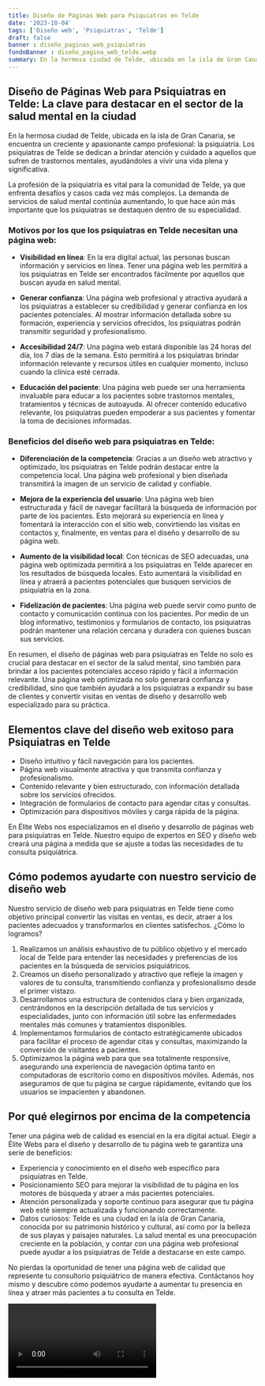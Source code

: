 ```yaml
---
title: Diseño de Páginas Web para Psiquiatras en Telde
date: '2023-10-04'
tags: ['Diseño web', 'Psiquiatras', 'Telde']
draft: false
banner : diseño_paginas_web_psiquiatras
fondoBanner : diseño_pagina_web_telde.webp
summary: En la hermosa ciudad de Telde, ubicada en la isla de Gran Canaria, se encuentra un creciente y apasionante campo profesional la psiquiatría. Los psiquiatras de Telde se dedican a brindar atención y cuidado a aquellos que sufren de trastornos mentales, ayudándoles a vivir una vida plena y significativa. 
---
```


## **Diseño de Páginas Web para Psiquiatras en Telde: La clave para destacar en el sector de la salud mental en la ciudad**

En la hermosa ciudad de Telde, ubicada en la isla de Gran Canaria, se encuentra un creciente y apasionante campo profesional: la psiquiatría. Los psiquiatras de Telde se dedican a brindar atención y cuidado a aquellos que sufren de trastornos mentales, ayudándoles a vivir una vida plena y significativa. 

La profesión de la psiquiatría es vital para la comunidad de Telde, ya que enfrenta desafíos y casos cada vez más complejos. La demanda de servicios de salud mental continúa aumentando, lo que hace aún más importante que los psiquiatras se destaquen dentro de su especialidad.

### **Motivos por los que los psiquiatras en Telde necesitan una página web:**

- **Visibilidad en línea**: En la era digital actual, las personas buscan información y servicios en línea. Tener una página web les permitirá a los psiquiatras en Telde ser encontrados fácilmente por aquellos que buscan ayuda en salud mental.

- **Generar confianza**: Una página web profesional y atractiva ayudará a los psiquiatras a establecer su credibilidad y generar confianza en los pacientes potenciales. Al mostrar información detallada sobre su formación, experiencia y servicios ofrecidos, los psiquiatras podrán transmitir seguridad y profesionalismo.

- **Accesibilidad 24/7**: Una página web estará disponible las 24 horas del día, los 7 días de la semana. Esto permitirá a los psiquiatras brindar información relevante y recursos útiles en cualquier momento, incluso cuando la clínica esté cerrada.

- **Educación del paciente**: Una página web puede ser una herramienta invaluable para educar a los pacientes sobre trastornos mentales, tratamientos y técnicas de autoayuda. Al ofrecer contenido educativo relevante, los psiquiatras pueden empoderar a sus pacientes y fomentar la toma de decisiones informadas.

### **Beneficios del diseño web para psiquiatras en Telde:**

- **Diferenciación de la competencia**: Gracias a un diseño web atractivo y optimizado, los psiquiatras en Telde podrán destacar entre la competencia local. Una página web profesional y bien diseñada transmitirá la imagen de un servicio de calidad y confiable.

- **Mejora de la experiencia del usuario**: Una página web bien estructurada y fácil de navegar facilitará la búsqueda de información por parte de los pacientes. Esto mejorará su experiencia en línea y fomentará la interacción con el sitio web, convirtiendo las visitas en contactos y, finalmente, en ventas para el diseño y desarrollo de su página web.

- **Aumento de la visibilidad local**: Con técnicas de SEO adecuadas, una página web optimizada permitirá a los psiquiatras en Telde aparecer en los resultados de búsqueda locales. Esto aumentará la visibilidad en línea y atraerá a pacientes potenciales que busquen servicios de psiquiatría en la zona.

- **Fidelización de pacientes**: Una página web puede servir como punto de contacto y comunicación continua con los pacientes. Por medio de un blog informativo, testimonios y formularios de contacto, los psiquiatras podrán mantener una relación cercana y duradera con quienes buscan sus servicios.

En resumen, el diseño de páginas web para psiquiatras en Telde no solo es crucial para destacar en el sector de la salud mental, sino también para brindar a los pacientes potenciales acceso rápido y fácil a información relevante. Una página web optimizada no solo generará confianza y credibilidad, sino que también ayudará a los psiquiatras a expandir su base de clientes y convertir visitas en ventas de diseño y desarrollo web especializado para su práctica.

<GifSeo />

<Cta />

## Elementos clave del diseño web exitoso para Psiquiatras en Telde

- Diseño intuitivo y fácil navegación para los pacientes.
- Página web visualmente atractiva y que transmita confianza y profesionalismo.
- Contenido relevante y bien estructurado, con información detallada sobre los servicios ofrecidos.
- Integración de formularios de contacto para agendar citas y consultas.
- Optimización para dispositivos móviles y carga rápida de la página.

En Élite Webs nos especializamos en el diseño y desarrollo de páginas web para psiquiatras en Telde. Nuestro equipo de expertos en SEO y diseño web creará una página a medida que se ajuste a todas las necesidades de tu consulta psiquiátrica.

## Cómo podemos ayudarte con nuestro servicio de diseño web

Nuestro servicio de diseño web para psiquiatras en Telde tiene como objetivo principal convertir las visitas en ventas, es decir, atraer a los pacientes adecuados y transformarlos en clientes satisfechos. ¿Cómo lo logramos?

1. Realizamos un análisis exhaustivo de tu público objetivo y el mercado local de Telde para entender las necesidades y preferencias de los pacientes en la búsqueda de servicios psiquiátricos.
2. Creamos un diseño personalizado y atractivo que refleje la imagen y valores de tu consulta, transmitiendo confianza y profesionalismo desde el primer vistazo.
3. Desarrollamos una estructura de contenidos clara y bien organizada, centrándonos en la descripción detallada de tus servicios y especialidades, junto con información útil sobre las enfermedades mentales más comunes y tratamientos disponibles.
4. Implementamos formularios de contacto estratégicamente ubicados para facilitar el proceso de agendar citas y consultas, maximizando la conversión de visitantes a pacientes.
5. Optimizamos la página web para que sea totalmente responsive, asegurando una experiencia de navegación óptima tanto en computadoras de escritorio como en dispositivos móviles. Además, nos aseguramos de que tu página se cargue rápidamente, evitando que los usuarios se impacienten y abandonen.

## Por qué elegirnos por encima de la competencia

Tener una página web de calidad es esencial en la era digital actual. Elegir a Élite Webs para el diseño y desarrollo de tu página web te garantiza una serie de beneficios:

- Experiencia y conocimiento en el diseño web específico para psiquiatras en Telde.
- Posicionamiento SEO para mejorar la visibilidad de tu página en los motores de búsqueda y atraer a más pacientes potenciales.
- Atención personalizada y soporte continuo para asegurar que tu página web esté siempre actualizada y funcionando correctamente.
- Datos curiosos: Telde es una ciudad en la isla de Gran Canaria, conocida por su patrimonio histórico y cultural, así como por la belleza de sus playas y paisajes naturales. La salud mental es una preocupación creciente en la población, y contar con una página web profesional puede ayudar a los psiquiatras de Telde a destacarse en este campo.

No pierdas la oportunidad de tener una página web de calidad que represente tu consultorio psiquiátrico de manera efectiva. Contáctanos hoy mismo y descubre cómo podemos ayudarte a aumentar tu presencia en línea y atraer más pacientes a tu consulta en Telde.

<Video />

<CtaBot job='Psiquiatras' city='Telde'/>

<Gmaps query='Telde+españa+maps' />